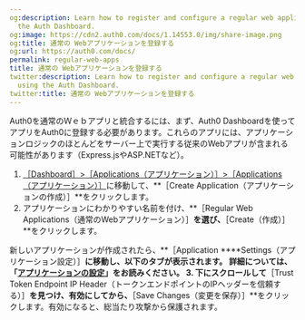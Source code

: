 ```yaml
---
og:description: Learn how to register and configure a regular web application using
  the Auth Dashboard.
og:image: https://cdn2.auth0.com/docs/1.14553.0/img/share-image.png
og:title: 通常の Webアプリケーションを登録する
og:url: https://auth0.com/docs/
permalink: regular-web-apps
title: 通常の Webアプリケーションを登録する
twitter:description: Learn how to register and configure a regular web application
  using the Auth Dashboard.
twitter:title: 通常の Webアプリケーションを登録する
---
```


Auth0を通常のＷｅｂアプリと統合するには、まず、Auth0 Dashboardを使ってアプリをAuth0に登録する必要があります。これらのアプリには、アプリケーションロジックのほとんどをサーバー上で実行する従来のWebアプリが含まれる可能性があります（Express.jsやASP.NETなど）。

1. [［Dashboard］>［Applications（アプリケーション）］>［Applications（アプリケーション）］](%24%7Bmanage_url%7D/#/applications)に移動して、**［Create Application（アプリケーションの作成）］**をクリックします。
2. アプリケーションにわかりやすい名前を付け、**［Regular Web Applications（通常のWebアプリケーション）］**を選び、**［Create（作成）］**をクリックします。

新しいアプリケーションが作成されたら、**［Application ****Settings（アプリケーション設定）］**に移動し、以下のタブが表示されます。 
詳細については、「[アプリケーションの設定](/applications/application-settings)」をお読みください。
3. 下にスクロールして**［Trust Token Endpoint IP Header（トークンエンドポイントのIPヘッダーを信頼する）］**を見つけ、有効にしてから、**［Save Changes（変更を保存）］**をクリックします。有効になると、総当たり攻撃から保護されます。